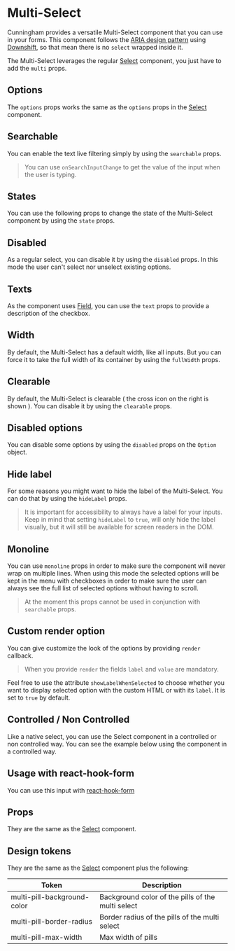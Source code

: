 
<Meta of={Stories} name="Docs"/>

# Multi-Select

Cunningham provides a versatile Multi-Select component that you can use in your forms. This component follows the [ARIA design pattern](https://www.w3.org/WAI/ARIA/apg/patterns/combobox/examples/combobox-autocomplete-list/)
using [Downshift](https://www.downshift-js.com/), so that mean there is no `select` wrapped inside it.

The Multi-Select leverages the regular [Select](?path=/docs/components-forms-select-mono--docs) component, you just have to add the `multi` props.

<Canvas of={Stories.FullWidth}/>

## Options

The `options` props works the same as the `options` props in the [Select](?path=/docs/components-forms-select-mono--docs#options) component.

## Searchable

You can enable the text live filtering simply by using the `searchable` props.

<Canvas of={Stories.SearchableUncontrolled}/>

> You can use `onSearchInputChange` to get the value of the input when the user is typing.

## States

You can use the following props to change the state of the Multi-Select component by using the `state` props.

<Canvas of={Stories.Success}/>
<Canvas of={Stories.Error}/>

## Disabled

As a regular select, you can disable it by using the `disabled` props. In this mode the user can't select nor unselect existing options.

<Canvas of={Stories.Disabled}/>

## Texts

As the component uses [Field](?path=/docs/components-forms-field--docs), you can use the `text` props to provide a description of the checkbox.

<Canvas of={Stories.WithText}/>

## Width

By default, the Multi-Select has a default width, like all inputs. But you can force it to take the full width of its container by using the `fullWidth` props.

<Canvas of={Stories.FullWidth}/>

## Clearable

By default, the Multi-Select is clearable ( the cross icon on the right is shown ). You can disable it by using the `clearable` props.

<Canvas of={Stories.NotClearable}/>

## Disabled options

You can disable some options by using the `disabled` props on the `Option` object.

<Canvas of={Stories.DisabledOptions}/>

## Hide label

For some reasons you might want to hide the label of the Multi-Select. You can do that by using the `hideLabel` props.

> It is important for accessibility to always have a label for your inputs. Keep in mind that setting `hideLabel` to `true`, will only hide the label visually, but it will still be available for screen readers in the DOM.

<Canvas of={Stories.HiddenLabel}/>

## Monoline

You can use `monoline` props in order to make sure the component will never wrap on multiple lines.
When using this mode the selected options will be kept in the menu with checkboxes in order to make sure the user can
always see the full list of selected options without having to scroll.

> At the moment this props cannot be used in conjunction with `searchable` props.

<Canvas of={Stories.Monoline}/>

## Custom render option

You can give customize the look of the options by providing `render` callback.

> When you provide `render` the fields `label` and `value` are mandatory.

Feel free to use the attribute `showLabelWhenSelected` to choose whether you want to display selected option with the custom
HTML or with its `label`. It is set to `true` by default.

<Canvas of={Stories.SearchableCustomRender}/>

## Controlled / Non Controlled

Like a native select, you can use the Select component in a controlled or non controlled way. You can see the example below
using the component in a controlled way.

<Canvas of={Stories.Controlled}/>

## Usage with react-hook-form

You can use this input with [react-hook-form](https://react-hook-form.com/docs)

<Canvas of={Stories.ReactHookForm}/>

## Props

They are the same as the [Select](?path=/docs/components-forms-select-mono--docs#props) component.

## Design tokens

They are the same as the [Select](?path=/docs/components-forms-select-mono--docs#design-tokens) component plus the following:

| Token        	| Description                 	|
|---------------	|-----------------------------	|
| multi-pill-background-color	| Background color of the pills of the multi select    	|
| multi-pill-border-radius	| Border radius of the pills of the multi select    	|
| multi-pill-max-width	| Max width of pills	|
